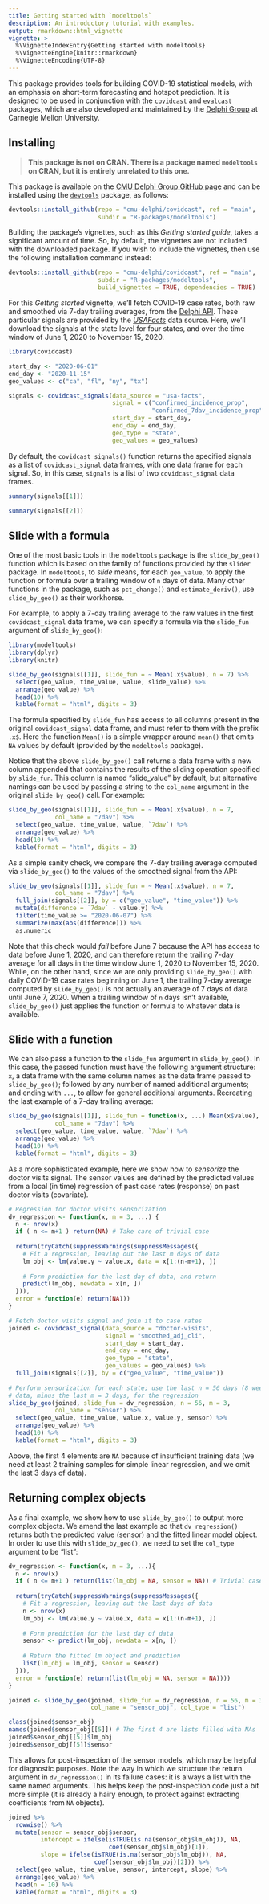 ```yaml
---
title: Getting started with `modeltools`
description: An introductory tutorial with examples.
output: rmarkdown::html_vignette
vignette: >
  %\VignetteIndexEntry{Getting started with modeltools}
  %\VignetteEngine{knitr::rmarkdown}
  %\VignetteEncoding{UTF-8}
---
```


This package provides tools for building COVID-19 statistical models, with an 
emphasis on short-term forecasting and hotspot prediction. It is designed to be 
used in conjunction with the 
[`covidcast`](https://cmu-delphi.github.io/covidcast/covidcastR/) and 
[`evalcast`](https://cmu-delphi.github.io/covidcast/evalcastR/) packages, which
are also developed and maintained by the [Delphi Group](https://delphi.cmu.edu) 
at Carnegie Mellon University. 

## Installing

>**This package is not on CRAN. There is a package named `modeltools` on 
CRAN, but it is entirely unrelated to this one.**

This package is available on the [CMU Delphi Group GitHub 
page](https://github.com/cmu-delphi) and can be installed using the 
[`devtools`](https://cran.r-project.org/package=devtools) package, as follows:

```r
devtools::install_github(repo = "cmu-delphi/covidcast", ref = "main",
                         subdir = "R-packages/modeltools")
```

Building the package's vignettes, such as this *Getting started guide*, takes a 
significant amount of time. So, by default, the vignettes are not included 
with the downloaded package. If you wish to include the vignettes, then use 
the following installation command instead:

```r
devtools::install_github(repo = "cmu-delphi/covidcast", ref = "main",
                         subdir = "R-packages/modeltools",
                         build_vignettes = TRUE, dependencies = TRUE)
```

For this *Getting started* vignette, we'll fetch COVID-19 case rates, both raw 
and smoothed via 7-day trailing averages, from the [Delphi 
API](https://cmu-delphi.github.io/delphi-epidata/api/covidcast_signals.html). 
These particular signals are provided by the [*USAFacts*](https://cmu-delphi.github.io/delphi-epidata/api/covidcast-signals/usa-facts.html)
data source. Here, we'll download the signals at the state level for four 
states, and over the time window of June 1, 2020 to November 15, 2020.

```r
library(covidcast)

start_day <- "2020-06-01"
end_day <- "2020-11-15"
geo_values <- c("ca", "fl", "ny", "tx")

signals <- covidcast_signals(data_source = "usa-facts",
                             signal = c("confirmed_incidence_prop",
                                        "confirmed_7dav_incidence_prop"),
                             start_day = start_day,
                             end_day = end_day,
                             geo_type = "state", 
                             geo_values = geo_values)
```

By default, the `covidcast_signals()` function returns the specified signals as 
a list of `covidcast_signal` data frames, with one data frame for each signal. 
So, in this case, `signals` is a list of two `covidcast_signal` data frames.

```r
summary(signals[[1]])

summary(signals[[2]])
```

## Slide with a formula

One of the most basic tools in the `modeltools` package is the `slide_by_geo()`
function which is based on the family of functions provided by the `slider` 
package. In `modeltools`, to *slide* means, for each `geo_value`, to apply the 
function or formula over a trailing window of `n` days of data. Many other 
functions in the package, such as `pct_change()` and `estimate_deriv()`, use 
`slide_by_geo()` as their workhorse. 

For example, to apply a 7-day trailing average to the raw values in the first
`covidcast_signal` data frame, we can specify a formula via the `slide_fun` 
argument of `slide_by_geo()`:

```r
library(modeltools)
library(dplyr)
library(knitr)

slide_by_geo(signals[[1]], slide_fun = ~ Mean(.x$value), n = 7) %>%
  select(geo_value, time_value, value, slide_value) %>%
  arrange(geo_value) %>%
  head(10) %>%
  kable(format = "html", digits = 3)
```

The formula specified by `slide_fun` has access to all columns present in the
original `covidcast_signal` data frame, and must refer to them with the prefix
`.x$`. Here the function `Mean()` is a simple wrapper around `mean()` that omits
`NA` values by default (provided by the `modeltools` package). 

Notice that the above `slide_by_geo()` call returns a data frame with a new 
column appended that contains the results of the sliding operation specified by
`slide_fun`. This column is named "slide_value" by default, but alternative
namings can be used by passing a string to the `col_name` argument in the 
original `slide_by_geo()` call. For example: 

```r
slide_by_geo(signals[[1]], slide_fun = ~ Mean(.x$value), n = 7, 
             col_name = "7dav") %>%
  select(geo_value, time_value, value, `7dav`) %>%
  arrange(geo_value) %>% 
  head(10) %>%
  kable(format = "html", digits = 3)
```

As a simple sanity check, we compare the 7-day trailing average computed via
`slide_by_geo()` to the values of the smoothed signal from the API: 

```r
slide_by_geo(signals[[1]], slide_fun = ~ Mean(.x$value), n = 7, 
             col_name = "7dav") %>%
  full_join(signals[[2]], by = c("geo_value", "time_value")) %>%
  mutate(difference = `7dav` - value.y) %>%
  filter(time_value >= "2020-06-07") %>%
  summarize(max(abs(difference))) %>%
  as.numeric
```

Note that this check would *fail* before June 7 because the API has access to 
data before June 1, 2020, and can therefore return the trailing 7-day average
for all days in the time window June 1, 2020 to November 15, 2020. While,
on the other hand, since we are only providing `slide_by_geo()` with daily 
COVID-19 case rates beginning on June 1, the trailing 7-day average computed 
by `slide_by_geo()` is not actually an average of 7 days of data until June 7,
2020. When a trailing window of `n` days isn't available, `slide_by_geo()` just 
applies the function or formula to whatever data is available.

## Slide with a function 

We can also pass a function to the `slide_fun` argument in `slide_by_geo()`. In 
this case, the passed function must have the following argument structure: `x`, 
a data frame with the same column names as the data frame passed to
`slide_by_geo()`; followed by any number of named additional arguments; and 
ending with `...`, to allow for general additional arguments. Recreating the 
last example of a 7-day trailing average: 

```r
slide_by_geo(signals[[1]], slide_fun = function(x, ...) Mean(x$value), n = 7,
             col_name = "7dav") %>%
  select(geo_value, time_value, value, `7dav`) %>%
  arrange(geo_value) %>% 
  head(10) %>%
  kable(format = "html", digits = 3)
```

As a more sophisticated example, here we show how to *sensorize* the doctor 
visits signal. The sensor values are defined by the predicted values from a 
local (in time) regression of past case rates (response) on past doctor visits 
(covariate).

```r
# Regression for doctor visits sensorization
dv_regression <- function(x, m = 3, ...) {
  n <- nrow(x)
  if ( n <= m+1 ) return(NA) # Take care of trivial case
  
  return(tryCatch(suppressWarnings(suppressMessages({
    # Fit a regression, leaving out the last m days of data
    lm_obj <- lm(value.y ~ value.x, data = x[1:(n-m+1), ])
    
    # Form prediction for the last day of data, and return
    predict(lm_obj, newdata = x[n, ])
  })),
  error = function(e) return(NA)))
}

# Fetch doctor visits signal and join it to case rates
joined <- covidcast_signal(data_source = "doctor-visits",
                           signal = "smoothed_adj_cli",
                           start_day = start_day, 
                           end_day = end_day,
                           geo_type = "state", 
                           geo_values = geo_values) %>%
  full_join(signals[[2]], by = c("geo_value", "time_value"))
 
# Perform sensorization for each state; use the last n = 56 days (8 weeks) of 
# data, minus the last m = 3 days, for the regression
slide_by_geo(joined, slide_fun = dv_regression, n = 56, m = 3, 
             col_name = "sensor") %>%
  select(geo_value, time_value, value.x, value.y, sensor) %>%
  arrange(geo_value) %>% 
  head(10) %>%
  kable(format = "html", digits = 3)
```

Above, the first 4 elements are `NA` because of insufficient training data (we 
need at least 2 training samples for simple linear regression, and we omit the 
last 3 days of data).

## Returning complex objects

As a final example, we show how to use `slide_by_geo()` to output more complex
objects. We amend the last example so that `dv_regression()` returns both the
predicted value (sensor) and the fitted linear model object. In order to use 
this with `slide_by_geo()`, we need to set the `col_type` argument to be "list":

```r
dv_regression <- function(x, m = 3, ...){
  n <- nrow(x)
  if ( n <= m+1 ) return(list(lm_obj = NA, sensor = NA)) # Trivial case
  
  return(tryCatch(suppressWarnings(suppressMessages({
    # Fit a regression, leaving out the last days of data
    n <- nrow(x)
    lm_obj <- lm(value.y ~ value.x, data = x[1:(n-m+1), ])
    
    # Form prediction for the last day of data
    sensor <- predict(lm_obj, newdata = x[n, ])
    
    # Return the fitted lm object and prediction
    list(lm_obj = lm_obj, sensor = sensor)
  })),
  error = function(e) return(list(lm_obj = NA, sensor = NA))))
}

joined <- slide_by_geo(joined, slide_fun = dv_regression, n = 56, m = 3, 
                       col_name = "sensor_obj", col_type = "list")

class(joined$sensor_obj)
names(joined$sensor_obj[[5]]) # The first 4 are lists filled with NAs
joined$sensor_obj[[5]]$lm_obj
joined$sensor_obj[[5]]$sensor
```

This allows for post-inspection of the sensor models, which may be helpful for
diagnostic purposes. Note the way in which we structure the return argument in 
`dv_regression()` in its failure cases: it is always a list with the same named
arguments. This helps keep the post-inspection code just a bit more simple (it
is already a hairy enough, to protect against extracting coefficients from `NA` 
objects).

```r
joined %>% 
  rowwise() %>%
  mutate(sensor = sensor_obj$sensor, 
         intercept = ifelse(isTRUE(is.na(sensor_obj$lm_obj)), NA,
                            coef(sensor_obj$lm_obj)[1]),
         slope = ifelse(isTRUE(is.na(sensor_obj$lm_obj)), NA, 
                        coef(sensor_obj$lm_obj)[2])) %>%
  select(geo_value, time_value, sensor, intercept, slope) %>%
  arrange(geo_value) %>% 
  head(n = 10) %>%
  kable(format = "html", digits = 3)
```
